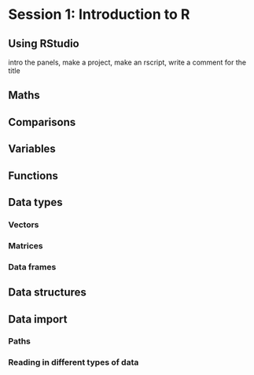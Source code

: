 # Session 1: Introduction to R
## Using RStudio
intro the panels, make a project, make an rscript, write a comment for the title

## Maths

## Comparisons

## Variables

## Functions

## Data types
### Vectors

### Matrices

### Data frames

## Data structures

## Data import
### Paths

### Reading in different types of data